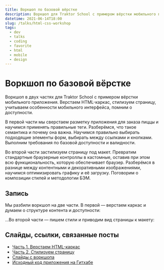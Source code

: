 ```yaml
---
title: Воркшоп по базовой вёрстке
description: Воркшоп для Traktor School с примером вёрстки мобильного приложения. Верстаем HTML-каркас, стилизуем страницу, учитываем особенности мобильного интерфейса, помним о доступности.
datetime: 2021-06-14T18:00
slug: /talks/html-css-workshop
tags:
  - dev
  - talks
  - coding
  - favorite
  - html
  - mobile
  - design
---
```


# Воркшоп по базовой вёрстке

Воркшоп в двух частях для Traktor School с примером вёрстки мобильного приложения. Верстаем HTML-каркас, стилизуем страницу, учитываем особенности мобильного интерфейса, помним о доступности.

В первой части мы сверстаем разметку приложения для заказа пиццы и научимся применять правильные теги. Разберёмся, что такое семантика и почему она важна. Научимся правильно выбирать подходящие элементы форм, выбирать между ссылками и кнопками. Выполним требования по базовой доступности и валидности.

Во второй части застилизуем страницу под макет. Превратим стандартные браузерные контроллы в кастомные, оставив при этом всю функциональность, которую обеспечивает браузер. Разберёмся в разнице между контентными и декоративными изображениями, научимся оптимизировать графику и её загрузку. Поговорим о композиции стилей и методологии БЭМ.

## Запись

Мы разбили воркшоп на две части. В первой — верстаем каркас и думаем о структуре контента и доступности:

<YouTube src="https://www.youtube.com/embed/kbG5LjDmbEI" caption="Часть 1. Верстаем HTML-каркас" />

...Во второй части — пишем стили и приводим вид страницы к макету:

<YouTube src="https://www.youtube.com/embed/ZqLgzJ-8iGo" caption="Часть 2. Стилизуем страницу" />

## Слайды, ссылки, связанные посты

- [Часть 1. Верстаем HTML-каркас](https://youtu.be/kbG5LjDmbEI)
- [Часть 2. Стилизуем страницу](https://youtu.be/ZqLgzJ-8iGo)
- [Слайды с воркшопа](https://bespoyasov.ru/slides/html-css-workshop/)
- [Исходный код приложения на Гитхабе](https://github.com/bespoyasov/traktor-html-css-workshop)
